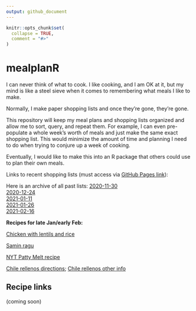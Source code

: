 ```yaml
---
output: github_document
---
```


<!-- README.md is generated from README.Rmd. Please edit that file -->

```r
knitr::opts_chunk$set(
  collapse = TRUE,
  comment = "#>"
)
```

# mealplanR

I can never think of what to cook. I like cooking, and I am OK at it, but my mind is like a steel sieve when it comes to remembering what meals I like to make. 

Normally, I make paper shopping lists and once they're gone, they're gone.

This repository will keep my meal plans and shopping lists organized and allow me to sort, query, and repeat them. For example, I can even pre-populate a whole week's worth of meals and just make the same exact shopping list. This would minimize the amount of time and planning I need to do when trying to conjure up a week of cooking.

Eventually, I would like to make this into an R package that others could use to plan their own meals. 


Links to recent shopping lists (must access via [GitHub Pages
link](https://evanmascitti.github.io/mealplanR/)):

Here is an archive of all past lists:
[2020-11-30](inst/shopping_lists/2020-11-30_shopping_list.html) <br>
[2020-12-24](inst/shopping_lists/2020-12-24_shopping_list.html) <br>
[2021-01-11](inst/shopping_lists/2021-01-11_shopping_list.html) <br>
[2021-01-26](inst/shopping_lists/2021-01-26_shopping_list.html) <br>
[2021-02-16](inst/shopping_lists/2021-02-16_shopping_list.html) <br>

**Recipes for late Jan/early Feb:**

[Chicken with lentils and rice](./inst/recipes/Chicken_with_Lentil_Rice/Chicken_with_Lentil_Rice_directions.html)

[Samin ragu](./inst/recipes/Samin_ragu/Samin_ragu_directions.html)

[NYT Patty Melt recipe](./inst/recipes/Patty_Melts_NYT_cooking/Patty_Melts_NYT_cooking_directions.html)

[Chile rellenos directions](./inst/recipes/Chile_rellenos/Chile_rellenos_directions.html);
[Chile rellenos other info](./inst/recipes/Chile_rellenos/Chile_rellenos_other_info.md) 

## Recipe links

(coming soon)
